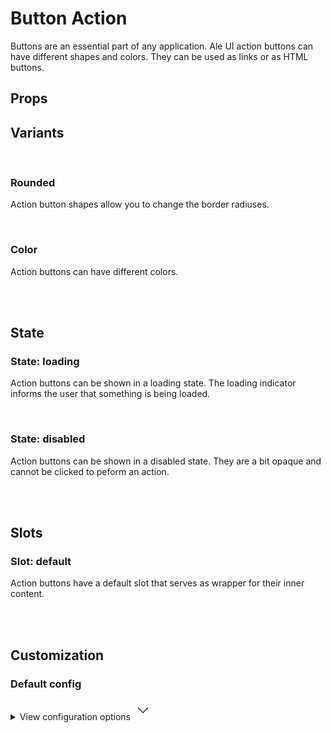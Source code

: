 
<Meta of={ButtonActionStories} />

# Button Action

Buttons are an essential part of any application. Ale UI action buttons can have different shapes and colors. They can be used as links or as HTML buttons.

<Primary />

## Props

<Controls />

## Variants

<br />

### Rounded

Action button shapes allow you to change the border radiuses.

<div className="flex gap-2 bg-slate-100 dark:bg-slate-900 p-6 rounded-sm">
  <Story of={ButtonActionStories.Straight} />
  <Story of={ButtonActionStories.Rounded} />
  <Story of={ButtonActionStories.Smooth} />
  <Story of={ButtonActionStories.Curved} />
  <Story of={ButtonActionStories.Full} />
</div>

<br />

### Color

Action buttons can have different colors.

<div className="flex gap-2 bg-slate-100 dark:bg-slate-900 p-6 rounded-sm">
  <Story of={ButtonActionStories.ColorDefault} />
  <Story of={ButtonActionStories.ColorMuted} />
  <Story of={ButtonActionStories.ColorPrimary} />
  <Story of={ButtonActionStories.ColorInfo} />
  <Story of={ButtonActionStories.ColorSuccess} />
  <Story of={ButtonActionStories.ColorWarning} />
  <Story of={ButtonActionStories.ColorDanger} />
  <Story of={ButtonActionStories.ColorLight} />
  <Story of={ButtonActionStories.ColorDark} />
  <Story of={ButtonActionStories.ColorBlack} />
</div>

<br />
<br />

## State

### State: loading

Action buttons can be shown in a loading state. The loading indicator informs the user that something is being loaded.

<div className="flex gap-2 bg-slate-100 dark:bg-slate-900 p-6 rounded-sm">
  <Story of={ButtonActionStories.StraightLoading} />
  <Story of={ButtonActionStories.RoundedLoading} />
  <Story of={ButtonActionStories.SmoothLoading} />
  <Story of={ButtonActionStories.CurvedLoading} />
  <Story of={ButtonActionStories.FullLoading} />
</div>

<br />

### State: disabled

Action buttons can be shown in a disabled state. They are a bit opaque and cannot be clicked to peform an action.

<div className="flex gap-2 bg-slate-100 dark:bg-slate-900 p-6 rounded-sm">
  <Story of={ButtonActionStories.StraightDisabled} />
  <Story of={ButtonActionStories.RoundedDisabled} />
  <Story of={ButtonActionStories.SmoothDisabled} />
  <Story of={ButtonActionStories.CurvedDisabled} />
  <Story of={ButtonActionStories.FullDisabled} />
</div>

<br />
<br />

## Slots

### Slot: default

Action buttons have a default slot that serves as wrapper for their inner content.

<div className="flex gap-2 bg-slate-100 dark:bg-slate-900 p-6 rounded-sm">
  <Story of={ButtonActionStories.Slot} />
</div>

<br />
<br />

## Customization

### Default config

<div className="relative">
  <details className="relative bg-slate-50 border border-slate-200 rounded-lg p-4 [&>summary>svg]:open:-rotate-180">
    <summary className="list-none cursor-pointer">
      <span className="font-sans text-slate-500">View configuration options</span>
      <svg
        className="w-5 h-5 text-slate-500 absolute top-5 end-4 transition-transform duration-300"
        xmlns="http://www.w3.org/2000/svg"
        width="32"
        height="32"
        viewBox="0 0 24 24"
      >
        <path
          fill="none"
          stroke="currentColor"
          strokeLinecap="round"
          strokeLinejoin="round"
          strokeWidth="2"
          d="m6 9l6 6l6-6"
        />
      </svg>
    </summary>

    <div className="!mt-4">
      <pre >
        {JSON.stringify(defaultConfig, null, 2)}
      </pre>
    </div>

  </details>
</div>
